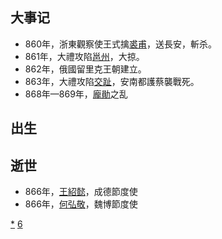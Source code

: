 {{Unreferenced|time=2018-09-17T03:52:04+00:00}}
{{DecadeTOC|860}}
== 大事记 ==
* 860年，浙東觀察使王式擒[[裘甫|裘甫]]，送長安，斬杀。 
* 861年，大禮攻陷[[邕州|邕州]]，大掠。 
* 862年，俄國留里克王朝建立。 
* 863年，大禮攻陷[[交趾|交趾]]，安南都護蔡襲戰死。 
* 868年—869年，[[龐勛|龐勛]]之乱
== 出生 ==

== 逝世 ==
*866年，[[王紹懿|王紹懿]]，成德節度使
*866年，[[何弘敬|何弘敬]]，魏博節度使

{{世紀|9}}

[[Category:860年代|*]]
[[Category:9世纪各年代|6]]